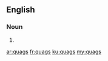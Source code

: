 ==English==

===Noun===
{{head|en|noun plural form}}

# {{plural of|quag|lang=en}}

[[ar:quags]]
[[fr:quags]]
[[ku:quags]]
[[my:quags]]